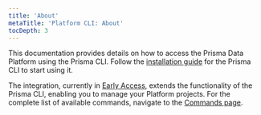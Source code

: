 ```yaml
---
title: 'About'
metaTitle: 'Platform CLI: About'
tocDepth: 3
---
```


<TopBlock>

This documentation provides details on how to access the Prisma Data Platform using the Prisma CLI. Follow the [installation guide](/orm/tools/prisma-cli#installation) for the Prisma CLI to start using it.

The integration, currently in [Early Access](/platform/maturity-levels#early-access), extends the functionality of the Prisma CLI, enabling you to manage your Platform projects. For the complete list of available commands, navigate to the [Commands page](/platform/platform-cli/commands).

</TopBlock>
